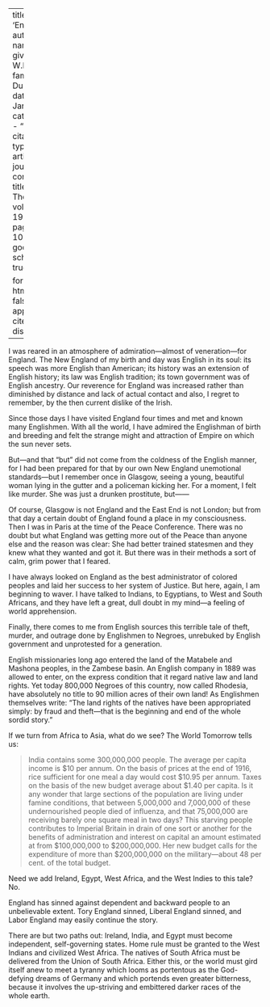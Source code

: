 
---
title: 'England'
author:
  - name:
      given: W.E.B.
      family: Du Bois
date: Jan. 1920
categories: 
  - ""
citation: 
  type: article-journal
  container-title: The Crisis
  volume: 19
  issue: 3
  page: 107-108
google-scholar: true

format:
  html:
    toc: false
    appendix-cite-as: display
---



I was reared in an atmosphere of admiration---almost of veneration---for England. The New England of my birth and day was English in its soul: its speech was more English than American; its history was an extension of English history; its law was English tradition; its town government was of English ancestry. Our reverence for England was increased rather than diminished by distance and lack of actual contact and also, I regret to remember, by the then current dislike of the Irish. 

Since those days I have visited England four times and met and known many Englishmen. With all the world, I have admired the Englishman of birth and breeding and felt the strange might and attraction of Empire on which the sun never sets. 

But---and that "but" did not come from the coldness of the English manner, for I had been prepared for that by our own New England unemotional standards---but I remember once in Glasgow, seeing a young, beautiful woman lying in the gutter and a policeman kicking her. For a moment, I felt like murder. She was just a drunken prostitute, but------ 

Of course, Glasgow is not England and the East End is not London; but from that day a certain doubt of England found a place in my consciousness. Then I was in Paris at the time of the Peace Conference. There was no doubt but what England was getting more out of the Peace than anyone else and the reason was clear: She had better trained statesmen and they knew what they wanted and got it. But there was in their methods a sort of calm, grim power that I feared. 

I have always looked on England as the best administrator of colored peoples and laid her success to her system of Justice. But here, again, I am beginning to waver. I have talked to Indians, to Egyptians, to West and South Africans, and they have left a great, dull doubt in my mind---a feeling of world apprehension. 

Finally, there comes to me from English sources this terrible tale of theft, murder, and outrage done by Englishmen to Negroes, unrebuked by English government and unprotested for a generation. 

English missionaries long ago entered the land of the Matabele and Mashona peoples, in the Zambese basin. An English company in 1889 was allowed to enter, on the express condition that it regard native law and land rights. Yet today 800,000 Negroes of this country, now called Rhodesia, have absolutely no title to 90 million acres of their own land! As Englishmen themselves write: "The land rights of the natives have been appropriated simply: by fraud and theft---that is the beginning and end of the whole sordid story." 

If we turn from Africa to Asia, what do we see? The World Tomorrow tells us: 

> India contains some 300,000,000 people. The average per capita income is $10 per annum. On the basis of prices at the end of 1916, rice sufficient for one meal a day would cost $10.95 per annum. Taxes on the basis of the new budget average about $1.40 per capita. Is it any wonder that large sections of the population are living under famine conditions, that between 5,000,000 and 7,000,000 of these undernourished people died of influenza, and that 75,000,000 are receiving barely one square meal in two days? This starving people contributes to Imperial Britain in drain of one sort or another for the benefits of administration and interest on capital an amount estimated at from $100,000,000 to $200,000,000. Her new budget calls for the expenditure of more than $200,000,000 on the military---about 48 per cent. of the total budget.

Need we add Ireland, Egypt, West Africa, and the West Indies to this tale? No. 

England has sinned against dependent and backward people to an unbelievable extent. Tory England sinned, Liberal England sinned, and Labor England may easily continue the story. 

There are but two paths out: Ireland, India, and Egypt must become independent, self-governing states. Home rule must be granted to the West Indians and civilized West Africa. The natives of South Africa must be delivered from the Union of South Africa. Either this, or the world must gird itself anew to meet a tyranny which looms as portentous as the God-defying dreams of Germany and which portends even greater bitterness, because it involves the up-striving and embittered darker races of the whole earth. 

